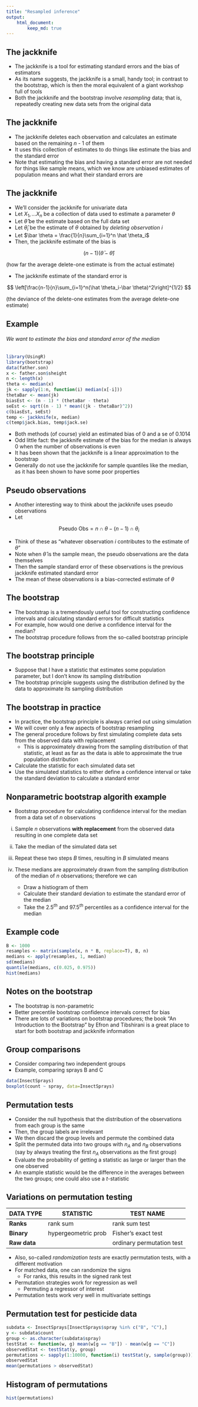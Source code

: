 ```yaml
---
title: "Resampled inference"
output:
    html_document:
        keep_md: true
---
```


## The jackknife

- The jackknife is a tool for estimating standard errors and the bias of estimators
- As its name suggests, the jackknife is a small, handy tool; in contrast to the bootstrap, which is then the moral equivalent of a giant workshop full of tools
- Both the jackknife and the bootstrap involve _resampling_ data; that is, repeatedly creating new data sets from the original data

## The jackknife

- The jackknife deletes each observation and calculates an estimate based on the remaining $n$ - 1 of them
- It uses this collection of estimates to do things like estimate the bias and the standard error
- Note that estimating the bias and having a standard error are not needed for things like sample means, which we know are unbiased estimates of population means and what their standard errors are

## The jackknife

- We'll consider the jackknife for univariate data
- Let $X_1,...X_n$ be a collection of data used to estimate a parameter $\theta$
- Let $\hat \theta$ be the estimate based on the full data set
- Let $\hat \theta_i$ be the estimate of $\theta$ obtained by _deleting observation i_
- Let $\bar \theta = \frac{1}{n}\sum_{i=1}^n \hat \theta_i$
- Then, the jackknife estimate of the bias is

$$
(n-1)\left(\bar \theta - \hat \theta\right)
$$

(how far the average delete-one estimate is from the actual estimate)

- The jackknife estimate of the standard error is

$$
\left[\frac{n-1}{n}\sum_{i=1}^n(\hat \theta_i-\bar \theta)^2\right]^{1/2}
$$

(the deviance of the delete-one estimates from the average delete-one estimate)

## Example

###### We want to estimate the bias and standard error of the median

```r
library(UsingR)
library(bootstrap)
data(father.son)
x <- father.son$sheight
n <- length(x)
theta <- median(x)
jk <- sapply(1:n, function(i) median(x[-i]))
thetaBar <- mean(jk)
biasEst <- (n - 1) * (thetaBar - theta)
seEst <- sqrt((n - 1) * mean((jk - thetaBar)^2))
c(biasEst, seEst)
temp <- jackknife(x, median)
c(temp$jack.bias, temp$jack.se)
```

- Both methods (of course) yield an estimated bias of 0 and a se of 0.1014
- Odd little fact: the jackknife estimate of the bias for the median is always 0 when the number of observations is even
- It has been shown that the jackknife is a linear approximation to the bootstrap
- Generally do not use the jackknife for sample quantiles like the median, as it has been shown to have some poor properties

## Pseudo observations

- Another interesting way to think about the jackknife uses pseudo observations
- Let

$$
\mbox{Pseudo Obs} = n\cap \theta - (n-1)\cap \theta_i
$$

- Think of these as "whatever observation $i$ contributes to the estimate of $\theta$"
- Note when $\hat \theta$ is the sample mean, the pseudo observations are the data themselves
- Then the sample standard error of these observations is the previous jackknife estimated standard error
- The mean of these observations is a bias-corrected estimate of $\theta$

## The bootstrap

- The bootstrap is a tremendously useful tool for constructing confidence intervals and calculating standard errors for difficult statistics
- For example, how would one derive a confidence interval for the median?
- The bootstrap procedure follows from the so-called bootstrap principle

## The bootstrap principle

- Suppose that I have a statistic that estimates some population parameter, but I don't know its sampling distribution
- The bootstrap principle suggests using the distribution defined by the data to approximate its sampling distribution

## The bootstrap in practice

- In practice, the bootstrap principle is always carried out using simulation
- We will cover only a few aspects of bootstrap resampling
- The general procedure follows by first simulating complete data sets from the observed data with replacement
    - This is approximately drawing from the sampling distribution of that statistic, at least as far as the data is able to approximate the true population distribution
- Calculate the statistic for each simulated data set
- Use the simulated statistics to either define a confidence interval or take the standard deviation to calculate a standard error

## Nonparametric bootstrap algorith example

- Bootstrap procedure for calculating confidence interval for the median from a data set of $n$ observations

i. Sample $n$ observations **with replacement** from the observed data resulting in one complete data set
ii. Take the median of the simulated data set
iii. Repeat these two steps $B$ times, resulting in $B$ simulated means
iv. These medians are approximately drawn from the sampling distribution of the median of $n$ observations; therefore we can

    - Draw a histiogram of them
    - Calculate their standard deviation to estimate the standard error of the median
    - Take the 2.5$^{th}$ and 97.5$^{th}$ percentiles as a confidence interval for the median
    
## Example code

```r
B <- 1000
resamples <- matrix(sample(x, n * B, replace=T), B, n)
medians <- apply(resamples, 1, median)
sd(medians)
quantile(medians, c(0.025, 0.975))
hist(medians)
```

## Notes on the bootstrap

- The bootstrap is non-parametric
- Better precentile bootstrap confidence intervals correct for bias
- There are lots of variations on bootstrap procedures; the book "An Introduction to the Bootstrap" by Efron and Tibshirani is a great place to start for both bootstrap and jackknife information

## Group comparisons

- Consider comparing two independent groups
- Example, comparing sprays B and C

```r
data(InsectSprays)
boxplot(count ~ spray, data=InsectSprays)
```

## Permutation tests

- Consider the null hypothesis that the distribution of the observations from each group is the same
- Then, the group labels are irrelevant
- We then discard the group levels and permute the combined data
- Split the permuted data into two groups with $n_A$ and $n_B$ observations (say by always treating the first $n_A$ observations as the first group)
- Evaluate the probability of getting a statistic as large or larger than the one observed
- An example statistic would be the difference in the averages between the two groups; one could also use a $t$-statistic

## Variations on permutation testing

|**DATA TYPE**|**STATISTIC**      |**TEST NAME**            |
|-------------|-------------------|-------------------------|
|**Ranks**    |rank sum           |rank sum test            |
|**Binary**   |hypergeometric prob|Fisher's exact test      |
|**Raw data** |                   |ordinary permutation test|

- Also, so-called _randomization tests_ are exactly permutation tests, with a different motivation
- For matched data, one can randomize the signs
    - For ranks, this results in the signed rank test
- Permutation strategies work for regression as well
    - Permuting a regressor of interest
- Permutation tests work very well in multivariate settings

## Permutation test for pesticide data

```r
subdata <- InsectSprays[InsectSprays$spray %in% c("B", "C"),]
y <- subdata$count
group <- as.character(subdata$spray)
testStat <- function(w, g) mean(w[g == "B"]) - mean(w[g == "C"])
observedStat <- testStat(y, group)
permutations <- sapply(1:10000, function(i) testStat(y, sample(group)))
observedStat
mean(permutations > observedStat)
```

## Histogram of permutations

```r
hist(permutations)
```